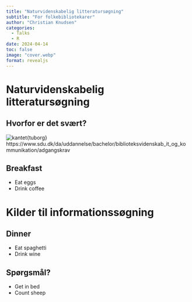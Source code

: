 ```yaml
---
title: "Naturvidenskabelig litteratursøgning"
subtitle: "For folkebibliotekarer"
author: "Christian Knudsen"
categories:
  - Talks
  - R
date: 2024-04-14
toc: false
image: "cover.webp"
format: revealjs
---
```




# Naturvidenskabelig litteratursøgning

## Hvorfor er det svært?


![kantet](adgangskrav.png){tuborg}
https://www.sdu.dk/da/uddannelse/bachelor/biblioteksvidenskab_it_og_kommunikation/adgangskrav


## Breakfast

- Eat eggs
- Drink coffee

# Kilder til informationssøgning

## Dinner

- Eat spaghetti
- Drink wine

## Spørgsmål?

- Get in bed
- Count sheep